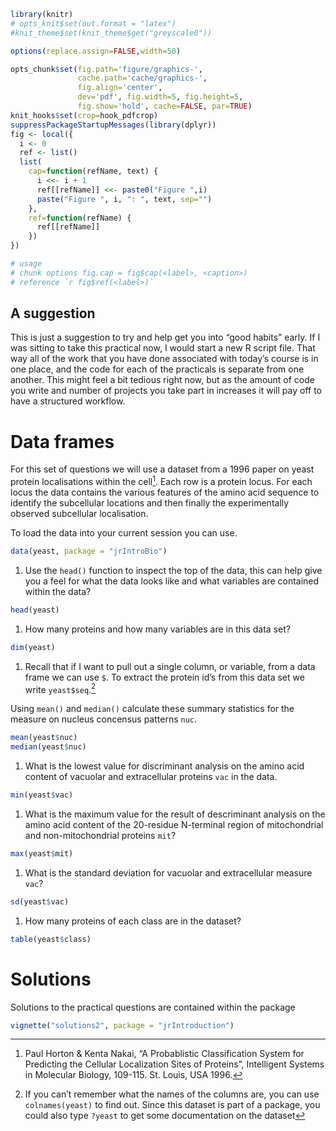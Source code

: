 ```r
library(knitr)
# opts_knit$set(out.format = "latex")
#knit_theme$set(knit_theme$get("greyscale0"))

options(replace.assign=FALSE,width=50)

opts_chunk$set(fig.path='figure/graphics-', 
               cache.path='cache/graphics-', 
               fig.align='center', 
               dev='pdf', fig.width=5, fig.height=5, 
               fig.show='hold', cache=FALSE, par=TRUE)
knit_hooks$set(crop=hook_pdfcrop)
suppressPackageStartupMessages(library(dplyr))
fig <- local({
  i <- 0
  ref <- list()
  list(
    cap=function(refName, text) {
      i <<- i + 1
      ref[[refName]] <<- paste0("Figure ",i)
      paste("Figure ", i, ": ", text, sep="")
    },
    ref=function(refName) {
      ref[[refName]]
    })
})

# usage 
# chunk options fig.cap = fig$cap(<label>, <caption>)
# reference `r fig$ref(<label>)`
```

## A suggestion

This is just a suggestion to try and help get you into "good habits" early. If I was sitting to take this practical now, I would start a new R script file. That way all of the work that you have done associated with today's course is in one place, and the code for each of the practicals is separate from one another. This might feel a bit tedious right now, but as the amount of code you write and number of projects you take part in increases it will pay off to have a structured workflow. 


# Data frames 

For this set of questions we will use a dataset from a 1996 paper on yeast protein localisations within the cell[^1]. Each row is a protein locus. For each locus the data contains the various features of the amino acid sequence to identify the subcellular locations and then finally the experimentally observed subcellular localisation.

To load the data into your current session you can use.

[^1]: Paul Horton & Kenta Nakai, "A Probablistic Classification System for Predicting the Cellular Localization Sites of Proteins", Intelligent Systems in Molecular Biology, 109-115. St. Louis, USA 1996. 

```r
data(yeast, package = "jrIntroBio")
```

(1)  Use the `head()` function to inspect the top of the data, this can help give you a feel for what the data looks like and what variables are contained within the data?

```r
head(yeast)
```

(1) How many proteins and how many variables are in this data set?

```r
dim(yeast)
```

(1) Recall that if I want to pull out a single column, or variable, from a data frame we can use `$`. To extract the protein id's from this data set we write `yeast$seq`.^[If you can't remember what the names of the columns are, you can use `colnames(yeast)` to find out. Since this dataset is part of a package, you could also type `?yeast` to get some documentation on the dataset] 

Using `mean()` and `median()` calculate these summary statistics for the measure on nucleus concensus patterns `nuc`.

```r
mean(yeast$nuc)
median(yeast$nuc)
```

(1) What is the lowest value for discriminant analysis on the amino acid content of vacuolar and extracellular proteins `vac` in the data.

```r
min(yeast$vac)
```

(1) What is the maximum value for the result of descriminant analysis on the amino acid content of the 20-residue N-terminal region of mitochondrial and non-mitochondrial proteins `mit`?

```r
max(yeast$mit)
```

(1) What is the standard deviation for vacuolar and extracellular measure `vac`?

```r
sd(yeast$vac)
```

(1) How many proteins of each class are in the dataset?

```r
table(yeast$class)
```

# Solutions

Solutions to the practical questions are contained within the package

```r
vignette("solutions2", package = "jrIntroduction")
```




<!-- (1) You can use `table()` on more than one column at once by just adding extra columns as arguments. For example `table(movies$mpaa, movies$Action)` would tell me how many action and non action films there are for each of the mpaa ratings. How many romantic comedy films are there? i.e a 1 in the Romance column and a 1 in the Comedy column? -->

<!--     ```{r} -->
<!--     table(movies$Romance, movies$Comedy) -->
<!--     ``` -->

<!-- (1) When the values are similar in each variable in the table, it can be difficult to tell which dimension (rows or columns) corresponds to which variable. To aid this there is an argument to the `table()` function, `dnn` which allows us to provide a vector of names. Try  -->

<!--     ```{r, echo=TRUE} -->
<!--     table(movies$Romance, movies$Comedy, dnn = c("Romance","Comedy")) -->
<!--     ``` -->
<!-- (1) How many people cast their vote on a film on average? -->

<!--     ```{r} -->
<!--     mean(movies$votes) -->
<!--     ``` -->
